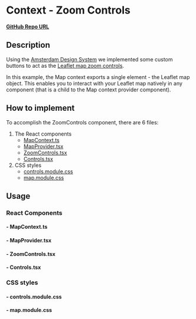 
<Meta of={ZoomControlsStories} />

# Context - Zoom Controls

**[GitHub Repo URL](https://github.com/Amsterdam/ee-react-map-demos/tree/main/src/pages/ContextExamples/ZoomControls)**

## Description

Using the [Amsterdam Design System](https://designsystem.amsterdam/) we implemented some custom buttons to act as the [Leaflet map zoom controls](https://leafletjs.com/reference.html#control-zoom).

In this example, the Map context exports a single element - the Leaflet map object. This enables you to interact with your Leaflet map natively in any component (that is a child to the Map context provider component).

## How to implement

To accomplish the ZoomControls component, there are 6 files:

1. The React components
    * [MapContext.ts](#--mapcontextts)
    * [MapProvider.tsx](#--mapprovidertsx)
    * [ZoomControls.tsx](#--zoomcontrolstsx)
    * [Controls.tsx](#--controlstsx)
2. CSS styles
    * [controls.module.css](#--controlsmodulecss)
    * [map.module.css](#--mapmodulecss)

## Usage

### React Components

#### - MapContext.ts

<Source code={MapContext} />

#### - MapProvider.tsx

<Source code={MapProvider} />

#### - ZoomControls.tsx

<Source code={ZoomControls} />

#### - Controls.tsx

<Source code={Controls} />

### CSS styles

#### - controls.module.css

<Source code={stylesControls} />

#### - map.module.css

<Source code={stylesMap} />
